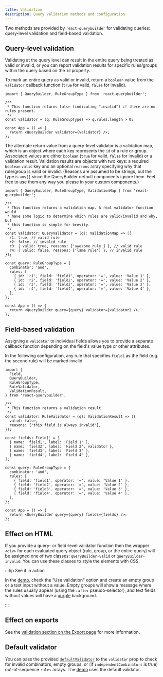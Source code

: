 ```yaml
---
title: Validation
description: Query validation methods and configuration
---
```



<TypeScriptAdmonition />

Two methods are provided by `react-querybuilder` for validating queries: query-level validation and field-based validation.

## Query-level validation

Validating at the query level can result in the entire query being treated as valid or invalid, or you can report validation results for specific rules/groups within the query based on the `id` property.

To mark an entire query as valid or invalid, return a `boolean` value from the `validator` callback function (`true` for valid, `false` for invalid).

```tsx
import { QueryBuilder, RuleGroupType } from 'react-querybuilder';

/**
 * This function returns false (indicating "invalid") if there are no rules present.
 */
const validator = (q: RuleGroupType) => q.rules.length > 0;

const App = () => {
  return <QueryBuilder validator={validator} />;
};
```

The alternate return value from a query-level validator is a validation map, which is an object where each key represents the `id` of a rule or group. Associated values are either `boolean` (`true` for valid, `false` for invalid) or a validation result. Validation results are objects with two keys: a required `boolean` `valid` key and an optional `reasons` array specifying why that rule/group is valid or invalid. (Reasons are assumed to be strings, but the type is `any[]` since the QueryBuilder default components ignore them. Feel free to use them any way you please in your custom components.)

```tsx
import { QueryBuilder, RuleGroupType, ValidationMap } from 'react-querybuilder';

/**
 * This function returns a validation map. A real validator function would
 * have some logic to determine which rules are valid/invalid and why, but
 * this function is simple for brevity.
 */
const validator: QueryValidator = (q): ValidationMap => ({
  r1: true, // valid rule
  r2: false, // invalid rule
  r3: { valid: true, reasons: ['awesome rule'] }, // valid rule
  r4: { valid: false, reasons: ['lame rule'] }, // invalid rule
});

const query: RuleGroupType = {
  combinator: 'and',
  rules: [
    { id: 'r1', field: 'field1', operator: '=', value: 'Value 1' },
    { id: 'r2', field: 'field2', operator: '=', value: 'Value 2' },
    { id: 'r3', field: 'field3', operator: '=', value: 'Value 3' },
    { id: 'r4', field: 'field4', operator: '=', value: 'Value 4' },
  ],
};

const App = () => {
  return <QueryBuilder query={query} validator={validator} />;
};
```

## Field-based validation

Assigning a `validator` to individual fields allows you to provide a separate callback function depending on the field's value type or other attributes.

In the following configuration, any rule that specifies `field1` as the field (e.g. the second rule) will be marked invalid.

```tsx
import {
  Field,
  QueryBuilder,
  RuleGroupType,
  RuleValidator,
  ValidationResult,
} from 'react-querybuilder';

/**
 * This function returns a validation result.
 */
const validator: RuleValidator = (q): ValidationResult => ({
  valid: false,
  reasons: ['this field is always invalid'],
});

const fields: Field[] = [
  { name: 'field1', label: 'Field 1' },
  { name: 'field2', label: 'Field 2', validator },
  { name: 'field3', label: 'Field 3' },
  { name: 'field4', label: 'Field 4' },
];

const query: RuleGroupType = {
  combinator: 'and',
  rules: [
    { field: 'field1', operator: '=', value: 'Value 1' },
    { field: 'field2', operator: '=', value: 'Value 2' },
    { field: 'field3', operator: '=', value: 'Value 3' },
    { field: 'field4', operator: '=', value: 'Value 4' },
  ],
};

const App = () => {
  return <QueryBuilder query={query} fields={fields} />;
};
```

## Effect on HTML

If you provide a query- or field-level validator function then the wrapper `<div>` for each evaluated query object (rule, group, or the entire query) will be assigned one of two classes: `queryBuilder-valid` or `queryBuilder-invalid`. You can use these classes to style the elements with CSS.

:::tip See it in action

In the [demo](https://react-querybuilder.js.org/react-querybuilder#validateQuery=true), check the "Use validation" option and create an empty group or a text input without a value. Empty groups will show a message where the rules usually appear (using the `:after` pseudo-selector), and text fields without values will have a [purple](https://meyerweb.com/eric/thoughts/2014/06/19/rebeccapurple/) background.

:::

## Effect on exports

See the [validation section on the Export page](./export#validation) for more information.

## Default validator

You can pass the provided [`defaultValidator`](./misc#defaultvalidator) to the `validator` prop to check for invalid combinators, empty groups, or (if `independentCombinators` is true) out-of-sequence `rules` arrays. The [demo](https://react-querybuilder.js.org/react-querybuilder) uses the default validator.
